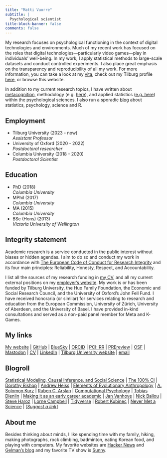 ```yaml
---
title: "Matti Vuorre"
subtitle: |
  Psychological scientist
title-block-banner: false
comments: false
---
```


My research focuses on psychological functioning in the context of digital technologies and environments. Much of my recent work has focused on the roles that digital technologies---particularly video games---play in individuals' well-being. In my work, I apply statistical methods to large-scale datasets and conduct controlled experiments. I also place great emphasis on the transparency and reproducibility of all my work. For more information, you can take a look at my [vita](https://github.com/mvuorre/CV/raw/main/vuorre-matti.pdf), check out my Tilburg profile [here](https://www.tilburguniversity.edu/staff/m-j-vuorre/), or browse this website.

In addition to my current research topics, I have written about [metacognition](https://link.springer.com/article/10.1007%2Fs11409-020-09257-1), methodology (e.g. [here](https://journals.sagepub.com/doi/10.1177/2515245918754826)), and applied statistics ([e.g. here](https://www.tandfonline.com/doi/full/10.1080/21642850.2018.1428102)) within the psychological sciences. I also run a sporadic [blog](blog.html) about statistics, psychology, science and R.

::: grid
::: {.g-col-6}
## Employment
- Tilburg University (2023 - now)\
  *Assistant Professor*
- University of Oxford (2020 - 2022)\
  *Postdoctoral researcher*
- Columbia University (2018 - 2020)\
  *Postdoctoral Scientist*
:::
::: {.g-col-6}
## Education
- PhD (2018)\
  *Columbia University*
- MPhil (2017)\
  *Columbia University*
- MA (2015)\
  *Columbia University*
- BSc (Hons) (2013)\
  *Victoria University of Wellington*
:::
:::

## Integrity statement

Academic research is a service conducted in the public interest without biases or hidden agendas. I aim to do so and conduct my work in accordance with [The European Code of Conduct for Research Integrity](https://allea.org/code-of-conduct/) and its four main principles: Reliability, Honesty, Respect, and Accountability.

I list all the sources of my research funding in [my CV](https://github.com/mvuorre/CV/raw/main/vuorre-matti.pdf), and all my current external positions on my [employer's website](https://www.tilburguniversity.edu/staff/m-j-vuorre). My work is or has been funded by Tilburg University, the Huo Family Foundation, the Economic and Social Research Council, and the University of Oxford's John Fell Fund. I have received honoraria (or similar) for services relating to research and education from the European Commission, University of Zürich, University of Aberdeen, and the University of Basel. I have provided in-kind consultations and served as a non-paid panel member for Meta and K-Games.

## My links

[My website](https://vuorre.com) | [GitHub](https://github.com/mvuorre) | [BlueSky](https://bsky.app/profile/matti.vuorre.com) | [ORCID](https://orcid.org/0000-0001-5052-066X) | [PCI: RR](https://rr.peercommunityin.org/public/user_public_page?userId=1570) | [PREreview](https://prereview.org/profiles/0000-0001-5052-066X) | [OSF](https://osf.io/tdyix/) | [Mastodon](https://bayes.club/@matti) | [CV](https://github.com/mvuorre/CV/raw/main/vuorre-matti.pdf) | [LinkedIn](https://www.linkedin.com/in/matti-vuorre) | [Tilburg University website](https://www.tilburguniversity.edu/staff/m-j-vuorre) | [email](mailto:m.j.vuorre@tilburguniversity.edu)

## Blogroll

[Statistical Modeling, Causal Inference, and Social Science](https://statmodeling.stat.columbia.edu/) | [The 100% CI](https://www.the100.ci/) | [Dorothy Bishop](https://deevybee.blogspot.com/) | [Andrew Heiss](https://www.andrewheiss.com/blog/) | [Elements of Evolutionary Anthropology](https://elevanth.org/) | [A. Solomon Kurz](https://solomonkurz.netlify.app/blog/) | [Ruben C. Arslan](https://rubenarslan.github.io/) | [Computational Psychology](http://haines-lab.com/#posts) | [Tobias Dienlin](https://tobiasdienlin.com/blog/) | [Making it as an early career academic](https://gavinbuckingham.wordpress.com/) | [Jan Vanhove](https://janhove.github.io/) | [Nick Ballou](https://nickballou.com/blog/) | [Steve Haroz](http://steveharoz.com/blog/) | [Lorne Campbell](https://www.lornecampbell.org/) | [Tidyverse](https://www.tidyverse.org/blog/) | [Robert Kubinec](https://www.robertkubinec.com/) | [Never Met a Science](https://kevinmunger.substack.com/) | [*[Suggest a link](https://github.com/mvuorre/mvuorre.github.io/issues)*]

## About me

Besides thinking about minds, I like spending time with my family, hiking, making photographs, rock climbing, badminton, eating Korean food, and playing with computers. My favorite websites are [Hacker News](https://news.ycombinator.com/news) and [Gelman's blog](https://statmodeling.stat.columbia.edu/) and my favorite TV show is [Sunny](https://itsalwayssunny.fandom.com/wiki/It%27s_Always_Sunny_in_Philadelphia_Wiki).
